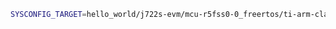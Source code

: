 ```bash
SYSCONFIG_TARGET=hello_world/j722s-evm/mcu-r5fss0-0_freertos/ti-arm-clang task sysconfig
```
